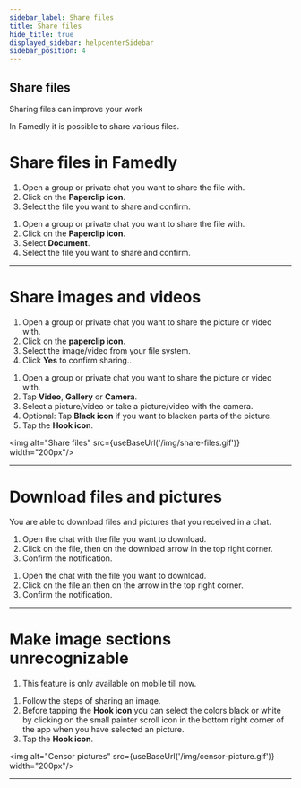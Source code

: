 ```yaml
---
sidebar_label: Share files
title: Share files
hide_title: true
displayed_sidebar: helpcenterSidebar
sidebar_position: 4
---
```




<div class="hero hero--primary">
  <div class="container">
    <h2 class="hero__title">Share files</h2>
    <p class="hero__subtitle">Sharing files can improve your work</p>
    <p>In Famedly it is possible to share various files.</p>
  </div>
</div>


# Share files in Famedly

    
<Tabs>
  <TabItem value="desktop" label="Desktop" default>
  <ol>
    <li>Open a group or private chat you want to share the file with.</li>
    <li>Click on the <b>Paperclip icon</b>.</li>
    <li>Select the file you want to share and confirm.</li>
  </ol>
  </TabItem>
  <TabItem value="mobile" label="Mobile">
  <ol>
    <li>Open a group or private chat you want to share the file with.</li>
    <li>Click on the <b>Paperclip icon</b>.</li>
    <li>Select <b>Document</b>.</li>
    <li>Select the file you want to share and confirm.</li>
  </ol>
  </TabItem>
</Tabs>

---

# Share images and videos

    
<Tabs>
  <TabItem value="desktop" label="Desktop" default>
  <ol>
    <li>Open a group or private chat you want to share the picture or video with.</li>
    <li>Click on the <b>paperclip icon</b>.</li>
    <li>Select the image/video from your file system.</li>
    <li>Click <b>Yes</b> to confirm sharing..</li>
  </ol>
  </TabItem>
  <TabItem value="mobile" label="Mobile">
  <ol>
    <li>Open a group or private chat you want to share the picture or video with.</li>
    <li>Tap <b>Video</b>, <b>Gallery</b> or <b>Camera</b>.</li>
    <li>Select a picture/video or take a picture/video with the camera.</li>
    <li>Optional: Tap <b>Black icon</b> if you want to blacken parts of the picture.</li>
    <li>Tap the <b>Hook icon</b>.</li>
  </ol>
  </TabItem>
</Tabs>

<img alt="Share files" src={useBaseUrl('/img/share-files.gif')} width="200px"/>

---

# Download files and pictures

You are able to download files and pictures that you received in a chat.
    
<Tabs>
  <TabItem value="desktop" label="Desktop" default>
  <ol>
    <li>Open the chat with the file you want to download.</li>
    <li>Click on the file, then on the download arrow in the top right corner.</li>
    <li>Confirm the notification.</li>
  </ol>
  </TabItem>
  <TabItem value="mobile" label="Mobile">
  <ol>
    <li>Open the chat with the file you want to download.</li>
    <li>Click on the file an then on the arrow in the top right corner.</li>
    <li>Confirm the notification.</li>
  </ol>
  </TabItem>
</Tabs>

---

# Make image sections unrecognizable

    
<Tabs>
  <TabItem value="desktop" label="Desktop" default>
  <ol>
    <li>This feature is only available on mobile till now.</li>
  </ol>
  </TabItem>
  <TabItem value="mobile" label="Mobile">
  <ol>
    <li>Follow the steps of sharing an image.</li>
    <li>Before tapping the <b>Hook icon</b> you can select the colors black or white by clicking on the small painter scroll icon in the bottom right corner of the app when you have selected an picture.</li>
    <li>Tap the <b>Hook icon</b>.</li>
    </ol>
  </TabItem>
</Tabs>

<img alt="Censor pictures" src={useBaseUrl('/img/censor-picture.gif')} width="200px"/>

---
